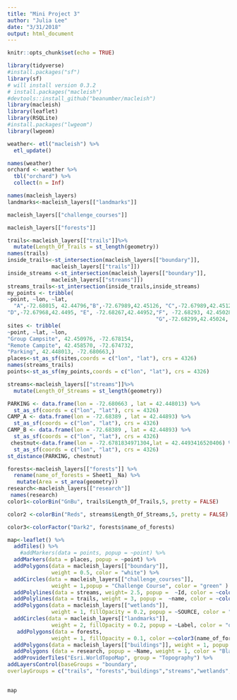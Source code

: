 ```yaml
---
title: "Mini Project 3"
author: "Julia Lee"
date: "3/31/2018"
output: html_document
---
```

```r
knitr::opts_chunk$set(echo = TRUE)

library(tidyverse)
#install.packages("sf")
library(sf)
# will install version 0.3.2
# install.packages("macleish")
#devtools::install_github("beanumber/macleish")
library(macleish)
library(leaflet)
library(RSQLite)
#install.packages("lwgeom")
library(lwgeom)
```

```r
weather<- etl("macleish") %>%
  etl_update() 
```

```r
names(weather)
orchard <- weather %>%
  tbl("orchard") %>%
  collect(n = Inf)
```

```r
names(macleish_layers)
landmarks<-macleish_layers[["landmarks"]]

macleish_layers[["challenge_courses"]]

macleish_layers[["forests"]] 

trails<-macleish_layers[["trails"]]%>%
  mutate(Length_Of_Trails = st_length(geometry))
names(trails)
inside_trails<-st_intersection(macleish_layers[["boundary"]],
              macleish_layers[["trails"]])
inside_streams <-st_intersection(macleish_layers[["boundary"]],
              macleish_layers[["streams"]])
streams_trails<-st_intersection(inside_trails,inside_streams)
my_points <- tribble(
~point, ~lon, ~lat,
  "A",-72.68015, 42.44796,"B",-72.67989,42.45126, "C",-72.67989,42.45126,
"D",-72.67968,42.4495, "E", -72.68267,42.44952,"F", -72.68293, 42.45028,
                                               "G",-72.68299,42.45024, "H",-72.68389, 42.44893,)
sites <- tribble(
~point, ~lat, ~lon,
"Group Campsite", 42.450976, -72.678154,
"Remote Campite", 42.458570, -72.674732,
"Parking", 42.448013, -72.680663,)
places<-st_as_sf(sites,coords = c("lon", "lat"), crs = 4326)
names(streams_trails)
points<-st_as_sf(my_points,coords = c("lon", "lat"), crs = 4326)

streams<-macleish_layers[["streams"]]%>%
  mutate(Length_Of_Streams = st_length(geometry))
```

```r
PARKING <- data.frame(lon = -72.680663 , lat = 42.448013) %>% 
  st_as_sf(coords = c("lon", "lat"), crs = 4326)
CAMP_A <- data.frame(lon = -72.68389 , lat = 42.44893) %>% 
  st_as_sf(coords = c("lon", "lat"), crs = 4326)
CAMP_B <- data.frame(lon = -72.68389 , lat = 42.44893) %>% 
  st_as_sf(coords = c("lon", "lat"), crs = 4326)
 chestnut<-data.frame(lon = -72.6781834971304,lat = 42.4493416520406) %>%
  st_as_sf(coords = c("lon", "lat"), crs = 4326)
st_distance(PARKING, chestnut)

```

```r
forests<-macleish_layers[["forests"]] %>%
  rename(name_of_forests = Sheet1__Na) %>%
   mutate(Area = st_area(geometry))
research<-macleish_layers[["research"]]
 names(research)
color1<-colorBin("GnBu", trails$Length_Of_Trails,5, pretty = FALSE)

color2 <-colorBin("Reds", streams$Length_Of_Streams,5, pretty = FALSE)

color3<-colorFactor("Dark2", forests$name_of_forests)

```

```r
map<-leaflet() %>%
  addTiles() %>%
    #addMarkers(data = points, popup = ~point) %>%
  addMarkers(data = places, popup = ~point) %>%
  addPolygons(data = macleish_layers[["boundary"]], 
              weight = 0.5, color = "white") %>%
  addCircles(data = macleish_layers[["challenge_courses"]], 
              weight = 1,popup = "Challenge Course", color = "green" ) %>%
  addPolylines(data = streams, weight= 2.5, popup =  ~Id, color = ~color2(Length_Of_Streams)) %>%
  addPolylines(data = trails, weight = 3, popup =  ~name, color = ~color1(Length_Of_Trails)) %>%
  addPolygons(data = macleish_layers[["wetlands"]], 
              weight = 1, fillOpacity = 0.2, popup = ~SOURCE, color = "dodgerblue") %>%
  addCircles(data = macleish_layers[["landmarks"]], 
              weight = 2, fillOpacity = 0.2, popup = ~Label, color = "orange") %>%
   addPolygons(data = forests, 
              weight = 1, fillOpacity = 0.1, color =~color3(name_of_forests))%>%
  addPolygons(data = macleish_layers[["buildings"]], weight = 1, popup = ~name) %>%
  addPolygons (data = research, popup = ~Name, weight = 1, color = "Black") %>%
  addProviderTiles("Esri.WorldTopoMap", group = "Topography") %>%
addLayersControl(baseGroups = "boundary",
overlayGroups = c("trails", "forests","buildings","streams","wetlands","challenge_courses" ), options = layersControlOptions(collapsed = TRUE))  

  
map
```








